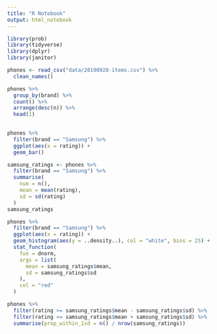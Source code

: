 ```yaml
---
title: "R Notebook"
output: html_notebook
---
```

```r
library(prob)
library(tidyverse)
library(dplyr)
library(janitor)
```

```r
phones <- read_csv("data/20190928-items.csv") %>%
  clean_names()
```

```r
phones %>%
  group_by(brand) %>%
  count() %>%
  arrange(desc(n)) %>%
  head(1)
  
```

```r
phones %>%
  filter(brand == "Samsung") %>%
  ggplot(aes(x = rating)) +
  geom_bar()
```

```r

samsung_ratings <- phones %>%
  filter(brand == "Samsung") %>%
  summarise(
    num = n(),
    mean = mean(rating),
    sd = sd(rating)
  )
samsung_ratings

```


```r
phones %>%
  filter(brand == "Samsung") %>%
  ggplot(aes(x = rating)) +
  geom_histogram(aes(y = ..density..), col = "white", bins = 25) +
  stat_function(
    fun = dnorm, 
    args = list(
      mean = samsung_ratings$mean, 
      sd = samsung_ratings$sd
    ),
    col = "red"
  )
```


```r
phones %>%
  filter(rating >= samsung_ratings$mean - samsung_ratings$sd) %>%
  filter(rating <= samsung_ratings$mean + samsung_ratings$sd) %>%
  summarise(prop_within_1sd = n() / nrow(samsung_ratings))

```

